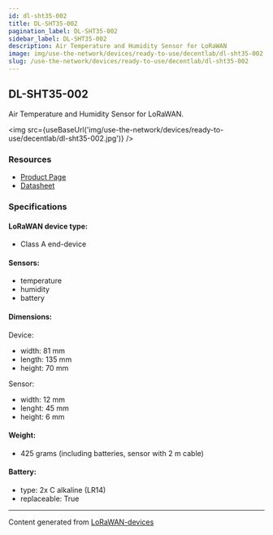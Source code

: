 ```yaml
---
id: dl-sht35-002
title: DL-SHT35-002
pagination_label: DL-SHT35-002
sidebar_label: DL-SHT35-002
description: Air Temperature and Humidity Sensor for LoRaWAN
image: img/use-the-network/devices/ready-to-use/decentlab/dl-sht35-002.jpg
slug: /use-the-network/devices/ready-to-use/decentlab/dl-sht35-002
---
```



## DL-SHT35-002

Air Temperature and Humidity Sensor for LoRaWAN.

<img src={useBaseUrl('img/use-the-network/devices/ready-to-use/decentlab/dl-sht35-002.jpg')} />

### Resources

- [Product Page](https://www.decentlab.com/products/air-temperature-and-humidity-sensor-for-lorawan)
- [Datasheet](https://cdn.decentlab.com/download/datasheets/Decentlab-DL-SHT35-datasheet.pdf)

### Specifications

#### LoRaWAN device type:
- Class A end-device

#### Sensors:

- temperature
- humidity
- battery

#### Dimensions:

Device:
- width: 81 mm
- length: 135 mm
- height: 70 mm

Sensor:
- width: 12 mm
- lenght: 45 mm
- height: 6 mm

#### Weight:

- 425 grams (including batteries, sensor with 2 m cable)

#### Battery:

- type: 2x C alkaline (LR14)
- replaceable: True

---

Content generated from [LoRaWAN-devices](https://github.com/TheThingsNetwork/lorawan-devices)
